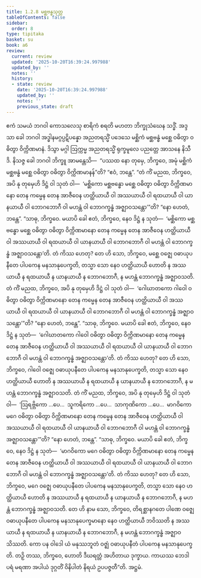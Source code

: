 ```yaml
---
title: 1.2.8 မစ္ဆဗန္ဓသုတ္တ
tableOfContents: false
sidebar:
  order: 8
type: tipitaka
basket: su
book: a6
review:
  current: review
  updated: '2025-10-20T16:39:24.997988'
  updated_by: ''
  notes: ''
  history:
  - state: review
    date: '2025-10-20T16:39:24.997988'
    updated_by: ''
    notes: ''
    previous_state: draft
---
```



<DynamicBreadcrumb />


<ReviewStatus review={frontmatter.review} showDetails={true} />

<HypothesisAnnotation frontmatter={frontmatter} />

<Division number="18" book="a6" e="ch" v="16" p="266">

<Paragraph number="99" book="a6">
ဧကံ သမယံ ဘဂဝါ ကောသလေသု စာရိကံ စရတိ မဟတာ ဘိက္ခုသံဃေန သဒ္ဓိံ. အဒ္ဒသာ ခေါ ဘဂဝါ အဒ္ဓါနမဂ္ဂပ္ပဋိပန္နော အညတရသ္မိံ ပဒေသေ မစ္ဆိကံ မစ္ဆဗန္ဓံ မစ္ဆေ ဝဓိတွာ ဝဓိတွာ ဝိက္ကိဏမာနံ. ဒိသွာ မဂ္ဂါ ဩက္ကမ္မ အညတရသ္မိံ ရုက္ခမူလေ ပညတ္တေ အာသနေ နိသီဒိ. နိသဇ္ဇ ခေါ ဘဂဝါ ဘိက္ခူ အာမန္တေသိ—  “ပဿထ နော တုမှေ, ဘိက္ခဝေ, အမုံ မစ္ဆိကံ မစ္ဆဗန္ဓံ မစ္ဆေ ဝဓိတွာ ဝဓိတွာ ဝိက္ကိဏမာနန်”တိ? “ဧဝံ, ဘန္တေ”.
</Paragraph>

<Paragraph number="100" book="a6">
“တံ ကိံ မညထ, ဘိက္ခဝေ, အပိ နု တုမှေဟိ ဒိဋ္ဌံ ဝါ သုတံ ဝါ—  ‘မစ္ဆိကော မစ္ဆဗန္ဓော မစ္ဆေ ဝဓိတွာ ဝဓိတွာ ဝိက္ကိဏမာနော တေန ကမ္မေန တေန အာဇီဝေန ဟတ္ထိယာယီ ဝါ အဿယာယီ ဝါ ရထယာယီ ဝါ ယာနယာယီ ဝါ ဘောဂဘောဂီ ဝါ မဟန္တံ ဝါ ဘောဂက္ခန္ဓံ အဇ္ဈာဝသန္တော’”တိ? “နော ဟေတံ, ဘန္တေ”. “သာဓု, ဘိက္ခဝေ. မယာပိ ခေါ ဧတံ, ဘိက္ခဝေ, နေဝ ဒိဋ္ဌံ န သုတံ—  ‘မစ္ဆိကော မစ္ဆဗန္ဓော မစ္ဆေ ဝဓိတွာ ဝဓိတွာ ဝိက္ကိဏမာနော တေန ကမ္မေန တေန အာဇီဝေန ဟတ္ထိယာယီ ဝါ အဿယာယီ ဝါ ရထယာယီ ဝါ ယာနယာယီ ဝါ ဘောဂဘောဂီ ဝါ မဟန္တံ ဝါ ဘောဂက္ခန္ဓံ အဇ္ဈာဝသန္တော’တိ. တံ ကိဿ ဟေတု? တေ ဟိ သော, ဘိက္ခဝေ, မစ္ဆေ ဝဇ္ဈေ ဝဓာယုပနီတေ ပါပကေန မနသာနုပေက္ခတိ, တသ္မာ သော နေဝ ဟတ္ထိယာယီ ဟောတိ န အဿယာယီ န ရထယာယီ န ယာနယာယီ န ဘောဂဘောဂီ, န မဟန္တံ ဘောဂက္ခန္ဓံ အဇ္ဈာဝသတိ.
</Paragraph>

<Paragraph number="101" book="a6">
တံ ကိံ မညထ, ဘိက္ခဝေ, အပိ နု တုမှေဟိ ဒိဋ္ဌံ ဝါ သုတံ ဝါ—  ‘ဂေါဃာတကော ဂါဝေါ ဝဓိတွာ ဝဓိတွာ ဝိက္ကိဏမာနော တေန ကမ္မေန တေန အာဇီဝေန ဟတ္ထိယာယီ ဝါ အဿယာယီ ဝါ ရထယာယီ ဝါ ယာနယာယီ ဝါ ဘောဂဘောဂီ ဝါ မဟန္တံ ဝါ ဘောဂက္ခန္ဓံ အဇ္ဈာဝသန္တော’”တိ? “နော ဟေတံ, ဘန္တေ”. “သာဓု, ဘိက္ခဝေ. မယာပိ ခေါ ဧတံ, ဘိက္ခဝေ, နေဝ ဒိဋ္ဌံ န သုတံ—  ‘ဂေါဃာတကော ဂါဝေါ ဝဓိတွာ ဝဓိတွာ ဝိက္ကိဏမာနော တေန ကမ္မေန တေန အာဇီဝေန ဟတ္ထိယာယီ ဝါ အဿယာယီ ဝါ ရထယာယီ ဝါ ယာနယာယီ ဝါ ဘောဂဘောဂီ ဝါ မဟန္တံ ဝါ ဘောဂက္ခန္ဓံ အဇ္ဈာဝသန္တော’တိ. တံ ကိဿ ဟေတု? တေ ဟိ သော, ဘိက္ခဝေ, ဂါဝေါ ဝဇ္ဈေ ဝဓာယုပနီတေ ပါပကေန မနသာနုပေက္ခတိ, တသ္မာ သော နေဝ ဟတ္ထိယာယီ ဟောတိ န အဿယာယီ န ရထယာယီ န ယာနယာယီ န ဘောဂဘောဂီ, န မဟန္တံ ဘောဂက္ခန္ဓံ အဇ္ဈာဝသတိ.
</Paragraph>

<Paragraph number="102" book="a6">
တံ ကိံ မညထ, ဘိက္ခဝေ, အပိ နု တုမှေဟိ ဒိဋ္ဌံ ဝါ သုတံ ဝါ—  ‘ဩရဗ္ဘိကော …ပေ…  သူကရိကော …ပေ…  သာကုဏိကော …ပေ…  မာဂဝိကော မဂေ ဝဓိတွာ ဝဓိတွာ ဝိက္ကိဏမာနော တေန ကမ္မေန တေန အာဇီဝေန ဟတ္ထိယာယီ ဝါ အဿယာယီ ဝါ ရထယာယီ ဝါ ယာနယာယီ ဝါ ဘောဂဘောဂီ ဝါ မဟန္တံ ဝါ ဘောဂက္ခန္ဓံ အဇ္ဈာဝသန္တော’”တိ? “နော ဟေတံ, ဘန္တေ”. “သာဓု, ဘိက္ခဝေ. မယာပိ ခေါ ဧတံ, ဘိက္ခဝေ, နေဝ ဒိဋ္ဌံ န သုတံ—  ‘မာဂဝိကော မဂေ ဝဓိတွာ ဝဓိတွာ ဝိက္ကိဏမာနော တေန ကမ္မေန တေန အာဇီဝေန ဟတ္ထိယာယီ ဝါ အဿယာယီ ဝါ ရထယာယီ ဝါ ယာနယာယီ ဝါ ဘောဂဘောဂီ ဝါ မဟန္တံ ဝါ ဘောဂက္ခန္ဓံ အဇ္ဈာဝသန္တော’တိ. တံ ကိဿ ဟေတု? တေ ဟိ သော, ဘိက္ခဝေ, မဂေ ဝဇ္ဈေ ဝဓာယုပနီတေ ပါပကေန မနသာနုပေက္ခတိ, တသ္မာ သော နေဝ ဟတ္ထိယာယီ ဟောတိ န အဿယာယီ န ရထယာယီ န ယာနယာယီ န ဘောဂဘောဂီ, န မဟန္တံ ဘောဂက္ခန္ဓံ အဇ္ဈာဝသတိ. တေ ဟိ နာမ သော, ဘိက္ခဝေ, တိရစ္ဆာနဂတေ ပါဏေ ဝဇ္ဈေ ဝဓာယုပနီတေ ပါပကေန မနသာနုပေက္ခမာနော နေဝ ဟတ္ထိယာယီ ဘဝိဿတိ န အဿယာယီ န ရထယာယီ န ယာနယာယီ န ဘောဂဘောဂီ, န မဟန္တံ ဘောဂက္ခန္ဓံ အဇ္ဈာဝသိဿတိ. ကော ပန ဝါဒေါ ယံ မနုဿဘူတံ ဝဇ္ဈံ ဝဓာယုပနီတံ ပါပကေန မနသာနုပေက္ခတိ. တဉှိ တဿ, ဘိက္ခဝေ, ဟောတိ ဒီဃရတ္တံ အဟိတာယ ဒုက္ခာယ. ကာယဿ ဘေဒါ ပရံ မရဏာ အပါယံ ဒုဂ္ဂတိံ ဝိနိပါတံ နိရယံ ဥပပဇ္ဇတီ”တိ.

</Paragraph>
</Division>

<Paragraph number="103" type="center" book="a6">
အဋ္ဌမံ.
</Paragraph>